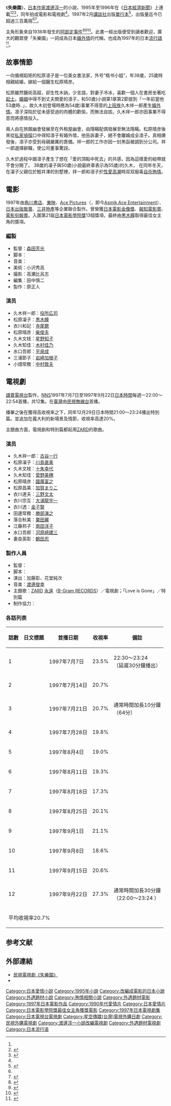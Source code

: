 {{Otheruses|失乐园 (消歧义)|subject=}}{{noteTA
|1=zh-hans:阵容; zh-hant:卡司; 
}} 
{{Infobox book
| name          = 失樂園
| title_orig    = {{nihongo|失楽園|Shitsurakuen}}
| translator    =
| image         = 失樂園初版.JPG
| caption = 1997年的失樂園日本初版封面
| author        = [[渡邊淳一|渡邊淳一]]
| illustrator   =
| cover_artist  =
| country       = {{日本}}
| language      = 日語
| series        =
| genre         = 小說
| publisher     = [[講談社|講談社]]
| pub_date      = 1997
| media_type    = 印刷
| pages         = 372頁
| isbn          = 4-7700-2324-3
| oclc          =
| preceded_by   =
| followed_by   =
}}
《'''失樂園'''》，[[日本|日本]][[作家|作家]][[渡邊淳一|渡邊淳一]]的小說，1995年至1996年在《[[日本經濟新聞|日本經濟新聞]]》上連載<ref name="Marran" /><ref name="Osedo">{{cite news|url=http://www.newstext.com.au/docs/CML/2005/get.jsp?docid=CML-20050202-1-015-4088409V11@QLD-METRO-2006-2005|title=Lust and seduction top stock news|last=Osedo|first=Hiroshi|date=2 February 2005|work=[[The_Courier-Mail|The Courier-Mail]]|accessdate=2009-05-26|quote=..Shitsurakuen (A Lost Paradise) appeared in...|archive-url=https://web.archive.org/web/20120215150329/http://www.newstext.com.au/docs/CML/2005/get.jsp?docid=CML-20050202-1-015-4088409V11@QLD-METRO-2006-2005|archive-date=2012-02-15|dead-url=yes}}</ref><ref name="Yao">{{cite news|url=http://www.shanghaidaily.com/sp/article/2008/200806/20080628/article_364808.htm|title=The master of secret sin|last=Yao|first=Minji|date=28 June 2008|work=[[上海日報|Shanghai Daily]]|accessdate=2009-05-26|archiveurl=https://web.archive.org/web/20090620041922/http://www.shanghaidaily.com/sp/article/2008/200806/20080628/article_364808.htm|archivedate=2009-06-20|deadurl=no}}</ref>，同年拍成電影和電視劇<ref name="West" />。1997年2月[[講談社|講談社]]出版[[單行本|單行本]]<ref>{{Cite book |title=amazon 著者ページ渡辺淳一 |url=http://www.amazon.co.jp/%E6%B8%A1%E8%BE%BA-%E6%B7%B3%E4%B8%80/e/B001I7AR84 |access-date=2014-05-05 |archive-url=https://web.archive.org/web/20140708104242/http://www.amazon.co.jp/%E6%B8%A1%E8%BE%BA-%E6%B7%B3%E4%B8%80/e/B001I7AR84 |archive-date=2014-07-08 |dead-url=no }}</ref>，出版量迄今已超過三百萬冊<ref name="West" /><ref name="InstructionManual">{{cite news|url=http://www.chinadaily.com.cn/english/doc/2004-06/07/content_337178.htm|title=The husband instruction manual|date=2004-06-07|work=[[China_Daily|China Daily]] / eastday.com|accessdate=2009-05-26|archive-url=https://web.archive.org/web/20090326073430/http://www.chinadaily.com.cn/english/doc/2004-06/07/content_337178.htm|archive-date=2009-03-26|dead-url=no}}</ref>。

主角形象來自1936年發生的[[阿部定事件|阿部定事件]]<ref name="Hall-Balduf">{{cite news|url=http://www.accessmylibrary.com/coms2/summary_0286-7281953_ITM|title=Review|last=Hall-Balduf|first=Susan|date=25 August 2000|work=[[Detroit_Free_Press|Detroit Free Press]]|accessdate=2009-05-26}}</ref><ref name="West">{{cite book|last=West|first=Mark D.|title=Secrets, sex, and spectacle: the rules of scandal in Japan and the United States|publisher=University of Chicago Press|year=2006|pages=272|isbn=0-226-89408-8|url=http://books.google.com/books?id=A9CDvNs35ooC&pg=PA272|accessdate=2009-05-26|archive-url=https://web.archive.org/web/20140706233328/http://books.google.com/books?id=A9CDvNs35ooC&pg=PA272|archive-date=2014-07-06|dead-url=no}}</ref><ref name="Marran">{{cite book|last=Marran|first=Christine L.|title=Poison woman: figuring female transgression in modern Japanese culture|publisher=U of Minnesota Press|year=2007|pages=161–163|isbn=0-8166-4727-5|url=http://books.google.com/books?id=Htxwh3tUwPcC&pg=PA161|accessdate=2009-05-26|archive-url=https://web.archive.org/web/20140707000132/http://books.google.com/books?id=Htxwh3tUwPcC&pg=PA161|archive-date=2014-07-07|dead-url=no}}</ref>。此書一經出版便受到讀者歡迎，廣大的觀眾使「失樂園」一詞成為日本[[婚外情|婚外情]]的代稱，也成為1997年的日本[[流行語|流行語]]<ref>{{cite news|url=http://udn.com/NEWS/WORLD/WOR4/8655770.shtml|title=失樂園作者 渡邊淳一逝世|date=2014-05-05|work=[[聯合新聞網|聯合新聞網]]|accessdate=2014-05-06|archive-url=https://web.archive.org/web/20140506052640/http://udn.com/NEWS/WORLD/WOR4/8655770.shtml|archive-date=2014-05-06|dead-url=no}}</ref>。

== 故事情節 ==
一向循規蹈矩的松原凛子是一位美女書法家，外号“楷书小姐”，年38歲，25歲時相親結婚，嫁給一個醫生松原晴彦。

松原雖然醫術高超，卻生性木訥，少言語，對妻子冷冰，喜歡一個人在書房坐著吃[[起士|起士]]。[[婚姻|婚姻]]中得不到丈夫關愛的凛子，和50歲(小說第1章第2節提到「一年前當他53歲時..」，故久木初登場時應為54歲)事業不得意的[[上班族|上班族]]久木祥一郎產生[[婚外情|婚外情]]。凛子深陷於從未感受過的肉體的歡愉，而無法自拔。久木祥一郎亦因事業不得意而將感情投入。

兩人由在旅館幽會發展至在外租屋幽會，由隱瞞配偶發展至無法隱瞞。松原晴彦後來從[[私家偵探|私家偵探]]口中得知凛子有婚外情，他告訴妻子，絕不會離婚成全凛子。真相爆發後，凛子亦受到母親嚴厲的責備。祥一郎的工作亦因一封黑函被調到分公司。祥一郎選擇辭職，使公司董事驚訝。

久木於過程中跟凛子產生了想在「愛的頂點中死去」的共感，因為這樣愛的紐帶就不會分開了。
38歲的凜子與50歲(小說最終章表示為55歲)的久木，
在同年冬天，在凜子父親位於輕井澤的別墅裡，祥一郎和凛子於[[性高潮|性愛高潮]]時双双服毒[[自杀|自杀]][[殉情|殉情]]。

== 電影 ==
{{Infobox Film
| name               = 失樂園
| original_name      = 
| image              = 
| caption            = 
| director           = 
| producer           = 
| writer             = {{lang|ja|[[筒井ともみ|筒井ともみ]]}}
| starring           = [[役所広司|役所広司]]<br />[[黒木瞳|黒木瞳]]
| music              = {{lang|ja|[[大島ミチル|大島ミチル]]}}
| cinematography     = 
| editing            = 
| syudio             = 
| distributor        = [[東映|東映]]
| released           = 1997年
| runtime            = 
| country            = {{日本}}
| language           = [[日語|日語]]
| budget             = 
| gross              = 
|imdb_id = 0120120
}}
1997年由[[角川書店|角川書店]]、[[東映|東映]]、[[Ace_Pictures|Ace Pictures]]（{{lang|ja|エースピクチャーズ}}，即今[[Asmik_Ace_Entertainment|Asmik Ace Entertainment]]）、[[日本出版販賣|日本出版販賣]]、[[三井物產|三井物產]]等企業聯合製作。曾榮獲[[日本電影金像獎|日本電影金像獎]]、[[報知電影賞|報知電影賞]]、[[電影旬報賞|電影旬報賞]]。入圍第21屆[[日本電影學院獎|日本電影學院獎]]13個獎項，最終由[[黒木瞳|黒木瞳]]取得最佳女主角的獎項。

=== 編製 ===
* 監督：[[森田芳光|森田芳光]]
* 脚本：{{lang|ja|[[筒井ともみ|筒井ともみ]]}}
* 音楽：{{lang|ja|[[大島ミチル|大島ミチル]]}}
* 美術：小沢秀高
* 撮影：高瀬比呂志
* 編集：田中慎二
* 製作：原正人

=== 演员 ===
* 久木祥一郎：[[役所廣司|役所広司]]
* 松原凜子：[[黒木瞳|黒木瞳]]
* 衣川和記：[[寺尾聰|寺尾聰]]
* 松原晴彦：[[柴俊夫|柴俊夫]]
* 久木文枝：[[星野知子|星野知子]]
* 久木知佳：[[木村佳乃|木村佳乃]]
* 水口吾郎：[[平泉成|平泉成]]
* 三浦節子：[[岩崎加根子|岩崎加根子]]
* 小畑常務：[[中村敦夫|中村敦夫]]

== 電視劇 ==
{{電視節目信息框
| 名稱       = 失樂園
| 原名       = 失楽園 
| 圖片       = 
| 圖說       = 
| 類型       = 愛情、外遇
| 原創       = [[渡邊淳一|渡邊淳一]]《失樂園》
| 發展       = 
| 導演       = 
| 主持       = 
| 演出       = [[古谷一行|古谷一行]]、[[川島直美|川島直美]]
| 配音       = 
| 旁白       = 
| 主題曲     = [[ZARD|ZARD]] [[永遠_(ZARD單曲)|永遠]]（[[Being_(公司)|B-Gram RECORDS]]）<br>電視劇；「Love is Gone」／特別篇
| 片頭曲     = 
| 片尾曲     = 
| 作曲       = 
| 國家       = {{JPN}}
| 地區       = 
| 語言       = [[日語|日語]]
| 季數       = 
| 系列數     = 
| 輯數       = 
| 集數       = 12集
| 每集列表   = 
| 執行製片   = 
| 製片人     = 
| 監製       = 
| 副製片人   = 
| 共同製片人 = 
| 編審       = 
| 剪輯       = 
| 年份       =
| 製作公司   = [[讀賣電視台|讀賣電視台]]
| 外景       = {{JPN}}
| 機位       = 
| 每集長     =  
| 電視台     = [[日本電視網協議會|NNS]]
| 播出國家    = {{JPN}}
| 開始       = 1997年7月7日
| 結束       = 1997年9月22日<br>每週一22:00～22:54<br>1997年12月29日<br>21:00～23:24特別篇
| 播出國家1    = {{TWN}}
| 電視台1     = [[民視無線台|民視無線台]]
| 開始1       =
| 結束1       =
| 中國大陸名稱 = 
| 台灣名稱   = 失樂園 
| 港澳名稱   = 
| 馬新名稱   = 
| 官方網站   = 
| 相關      = 失樂園電影
| imdb_id   = 
| tv_com_id = 
}}
{{japanese|japanese=失楽園|kana=しつらくえん|romaji=Shitsurakuen}}
[[讀賣電視台|讀賣電視台]]製作，[[日本電視網協議會|NNS]]1997年7月7日至1997年9月22日[[日本時間|日本時間]]每週一22:00～22:54首播，共12集。在[[臺灣|臺灣]]由[[民視無線台|民視無線台]]首播。

播畢之後在獲得高收視率之下，同年12月29日日本時間21:00～23:24播出特別篇。並追加在義大利的新場景及情節，收視率高達20%。

主題曲方面，電視劇和特別篇都起用[[ZARD|ZARD]]的歌曲。

=== 演员 ===
* 久木祥一郎：[[古谷一行|古谷一行]]
* 松原凜子：[[川島直美|川島直美]]
* 久木文枝：[[十朱幸代|十朱幸代]]
* 久木知佳：[[菅野美穗|菅野美穗]]
* 松原晴彦：[[國廣富之|國廣富之]]
* 松原昌美：[[加賀まりこ|加賀まりこ]]
* 衣川達夫：[[三野文太|三野文太]]
* 衣川宗互：[[大浦龍宇一|大浦龍宇一]]
* 衣川透：[[金子賢|金子賢]]
* 田邊常務：[[勝部演之|勝部演之]]
* 落合秋美：[[粟田麗|粟田麗]]
* 江藤邦子：[[南田洋子|南田洋子]]
* 水口吾郎：[[河原崎建三|河原崎建三]]
* 妻良英彰：[[鶴田忍|鶴田忍]]

=== 製作人員 ===
* 監督：{{tsl|ja|加藤彰 (映画監督)|加藤彰}}
* 脚本：{{tsl|ja|中島丈博}}
* 演出：加藤彰、花堂純次
* 音楽：[[渡邊俊幸|渡邊俊幸]]
* 主題歌：[[ZARD|ZARD]] [[永遠_(ZARD單曲)|永遠]]（[[Being_(公司)|B-Gram RECORDS]]）／電視劇；「Love is Gone」／特別篇
* 制作協力：{{tsl|ja|総合ビジョン}}

=== 各話列表 ===
{| border="1" cellpadding="3" class="wikitable" style="text-align:center"
|-
!話數!!日文標題!!首播日期!!收視率!!備註
|-
|1||{{lang|ja|不倫夜曲}}||1997年7月7日||23.5%||22:30～23:24<br />（延遲30分鐘播出）
|-
|2||{{lang|ja|京都初夜}}||1997年7月14日||20.7%||　
|-
|3||{{lang|ja|妻の疑惑}}||1997年7月21日||20.7%||通常時間加長10分鐘<br />（64分）
|-
|4||{{lang|ja|通夜密会}}||1997年7月28日||19.8%||
|-
|5||{{lang|ja|愛欲の日光}}||1997年8月4日||19.0%||　
|-
|6||{{lang|ja|妻と女の炎}}||1997年8月11日||19.3%||
|-
|7||{{lang|ja|家庭内離婚}}||1997年8月18日||17.3%||　
|-
|8||{{lang|ja|妊娠}}||1997年8月25日||20.1%||　
|-
|9||{{lang|ja|阿部定絶唱}}||1997年9月1日||21.1%||　
|-
|10||{{lang|ja|別れの予感}}||1997年9月8日||18.6%||
|-
|11||{{lang|ja|運命の殺意}}||1997年9月15日||20.6%||
|-
|12||{{lang|ja|衝撃‼最終回スペシャル－愛の永遠}}||1997年9月22日||27.3%||通常時間加長30分鐘<br />（22:00～23:24 ）
|-
!colspan="5"|平均收視率20.7%
|}

== 参考文献 ==
{{reflist}}

== 外部連結 ==
* [http://program.ftv.com.tw/Drama/LostParadise/  民視電視劇《失樂園》]{{Wayback|url=http://program.ftv.com.tw/Drama/LostParadise/ |date=20160305190917 }}
* {{IMDb title|0120120|失樂園}}

{{DEFAULTSORT:Shitsurakuen}}
[[Category:日本愛情小說|Category:日本愛情小說]]
[[Category:1995年小說|Category:1995年小說]]
[[Category:改編成電影的日本小說|Category:改編成電影的日本小說]]
[[Category:外遇題材小說|Category:外遇題材小說]]
[[Category:殉情相關小說|Category:殉情相關小說]]
[[Category:外遇題材電影|Category:外遇題材電影]]
[[Category:1997年日本電影作品|Category:1997年日本電影作品]]
[[Category:1990年代愛情片|Category:1990年代愛情片]]
[[Category:日本愛情片|Category:日本愛情片]]
[[Category:日本電影學院獎最佳女主角獲獎電影|Category:日本電影學院獎最佳女主角獲獎電影]]
[[Category:1997年日本電視劇集|Category:1997年日本電視劇集]]
[[Category:日本電視台電視劇|Category:日本電視台電視劇]]
[[Category:星空傳媒(台灣)電視外購日劇|Category:星空傳媒(台灣)電視外購日劇]]
[[Category:民視外購電視劇|Category:民視外購電視劇]]
[[Category:渡邊淳一小說改編電視劇|Category:渡邊淳一小說改編電視劇]]
[[Category:外遇題材電視劇|Category:外遇題材電視劇]]
[[Category:日本流行语|Category:日本流行语]]